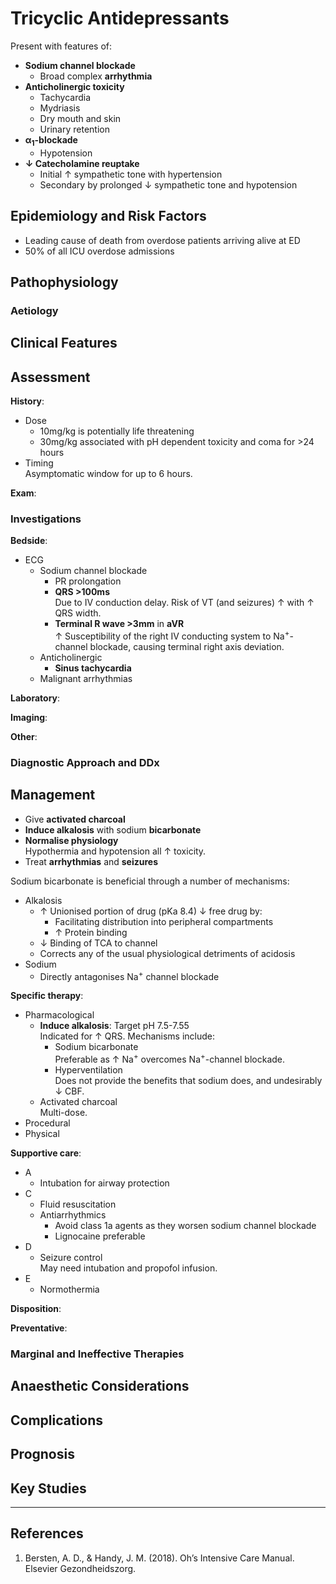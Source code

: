# Tricyclic Antidepressants

Present with features of:

* **Sodium channel blockade**
	* Broad complex **arrhythmia**
* **Anticholinergic toxicity**
	* Tachycardia
	* Mydriasis
	* Dry mouth and skin
	* Urinary retention
* **α~1~-blockade**
	* Hypotension
* **↓ Catecholamine reuptake**
	* Initial ↑ sympathetic tone with hypertension
	* Secondary by prolonged ↓ sympathetic tone and hypotension


## Epidemiology and Risk Factors

* Leading cause of death from overdose patients arriving alive at ED
* 50% of all ICU overdose admissions

## Pathophysiology

### Aetiology

## Clinical Features



## Assessment

**History**:

* Dose
	* 10mg/kg is potentially life threatening
	* 30mg/kg associated with pH dependent toxicity and coma for >24 hours
* Timing\
Asymptomatic window for up to 6 hours.

**Exam**:

### Investigations

**Bedside**:

* ECG
	* Sodium channel blockade
		* PR prolongation
		* **QRS >100ms**\
		Due to IV conduction delay. Risk of VT (and seizures) ↑ with ↑ QRS width.
		* **Terminal R wave >3mm** in **aVR**\
		↑ Susceptibility of the right IV conducting system to Na^+^-channel blockade, causing terminal right axis deviation.
	* Anticholinergic
		* **Sinus tachycardia**
	* Malignant arrhythmias

**Laboratory**:

**Imaging**:

**Other**:

### Diagnostic Approach and DDx


## Management

:::priority
* Give **activated charcoal**
* **Induce alkalosis** with sodium **bicarbonate**
* **Normalise physiology**\
Hypothermia and hypotension all ↑ toxicity.
* Treat **arrhythmias** and **seizures**
:::

:::column-margin
Sodium bicarbonate is beneficial through a number of mechanisms:

* Alkalosis
	* ↑ Unionised portion of drug (pKa 8.4) ↓ free drug by:
		* Facilitating distribution into peripheral compartments
		* ↑ Protein binding
	* ↓ Binding of TCA to channel
	* Corrects any of the usual physiological detriments of acidosis
* Sodium
	* Directly antagonises Na^+^ channel blockade
:::

**Specific therapy**:

* Pharmacological
	* **Induce alkalosis**: Target pH 7.5-7.55\
	Indicated for ↑ QRS. Mechanisms include:
		* Sodium bicarbonate\
		Preferable as ↑ Na^+^ overcomes Na^+^-channel blockade.
		* Hyperventilation\
		Does not provide the benefits that sodium does, and undesirably ↓ CBF.
	* Activated charcoal\
	Multi-dose.
* Procedural
* Physical

**Supportive care**:

* A
	* Intubation for airway protection
* C
	* Fluid resuscitation
	* Antiarrhythmics
		* Avoid class 1a agents as they worsen sodium channel blockade
		* Lignocaine preferable
* D
	* Seizure control\
	May need intubation and propofol infusion.
* E
	* Normothermia



**Disposition**:

**Preventative**:


### Marginal and Ineffective Therapies

## Anaesthetic Considerations

## Complications

## Prognosis

## Key Studies


---

## References

1. Bersten, A. D., & Handy, J. M. (2018). Oh’s Intensive Care Manual. Elsevier Gezondheidszorg.